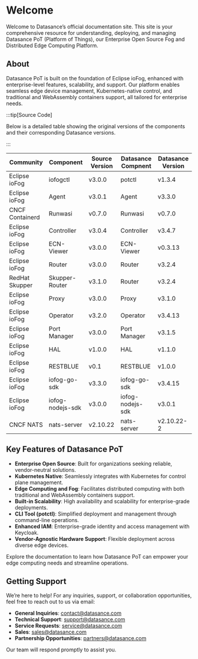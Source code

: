 # Welcome

Welcome to Datasance’s official documentation site. This site is your comprehensive resource for understanding, deploying, and managing Datasance PoT (Platform of Things), our Enterprise Open Source Fog and Distributed Edge Computing Platform.

## About

Datasance PoT is built on the foundation of Eclipse ioFog, enhanced with enterprise-level features, scalability, and support. Our platform enables seamless edge device management, Kubernetes-native control, and traditional and WebAssembly containers support, all tailored for enterprise needs.

:::tip[Source Code]

Below is a detailed table showing the original versions of the components and their corresponding Datasance versions.

:::

| Community        | Component        | Source Version   | Datasance Compnent | Datasance Version |
| ---------------- | ---------------- | ---------------- | ------------------ | ----------------- |
| Eclipse ioFog    | iofogctl         | v3.0.0           | potctl             | v1.3.4            |
| Eclipse ioFog    | Agent            | v3.0.1           | Agent              | v3.3.0            |
| CNCF Containerd  | Runwasi          | v0.7.0           | Runwasi            | v0.7.0            |
| Eclipse ioFog    | Controller       | v3.0.4           | Controller         | v3.4.7            |
| Eclipse ioFog    | ECN-Viewer       | v3.0.0           | ECN-Viewer         | v0.3.13           |
| Eclipse ioFog    | Router           | v3.0.0           | Router             | v3.2.4            |
| RedHat Skupper   | Skupper-Router   | v3.1.0           | Router             | v3.2.4            |
| Eclipse ioFog    | Proxy            | v3.0.0           | Proxy              | v3.1.0            |
| Eclipse ioFog    | Operator         | v3.2.0           | Operator           | v3.4.13           |
| Eclipse ioFog    | Port Manager     | v3.0.0           | Port Manager       | v3.1.5            |
| Eclipse ioFog    | HAL              | v1.0.0           | HAL                | v1.1.0            |
| Eclipse ioFog    | RESTBLUE         | v0.1             | RESTBLUE           | v1.0.0            |
| Eclipse ioFog    | iofog-go-sdk     | v3.3.0           | iofog-go-sdk       | v3.4.15           |
| Eclipse ioFog    | iofog-nodejs-sdk | v3.0.0           | iofog-nodejs-sdk   | v3.0.1            |
| CNCF NATS        | nats-server      | v2.10.22         | nats-server        | v2.10.22-2        |


## Key Features of Datasance PoT

- **Enterprise Open Source**: Built for organizations seeking reliable, vendor-neutral solutions.
- **Kubernetes Native**: Seamlessly integrates with Kubernetes for control plane management.
- **Edge Computing and Fog**: Facilitates distributed computing with both traditional and WebAssembly containers support.
- **Built-in Scalability**: High availability and scalability for enterprise-grade deployments.
- **CLI Tool (potctl)**: Simplified deployment and management through command-line operations.
- **Enhanced IAM**: Enterprise-grade identity and access management with Keycloak.
- **Vendor-Agnostic Hardware Support**: Flexible deployment across diverse edge devices.

Explore the documentation to learn how Datasance PoT can empower your edge computing needs and streamline operations.

## Getting Support

We’re here to help! For any inquiries, support, or collaboration opportunities, feel free to reach out to us via email:

- **General Inquiries**: [contact@datasance.com](mailto:contact@datasance.com)
- **Technical Support**: [support@datasance.com](mailto:support@datasance.com)
- **Service Requests**: [service@datasance.com](mailto:service@datasance.com)
- **Sales**: [sales@datasance.com](mailto:sales@datasance.com)
- **Partnership Opportunities**: [partners@datasance.com](mailto:partners@datasance.com)

Our team will respond promptly to assist you.